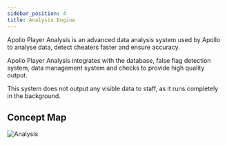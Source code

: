 ```yaml
---
sidebar_position: 4
title: Analysis Engine
---
```


Apollo Player Analysis is an advanced data analysis system used by Apollo to analyse data, detect cheaters faster and ensure accuracy.

Apollo Player Analysis integrates with the database, false flag detection system, data management system and checks to provide high quality output.

This system does not output any visible data to staff, as it runs completely in the background.

## Concept Map

![Analysis](./assets/analysis.png)